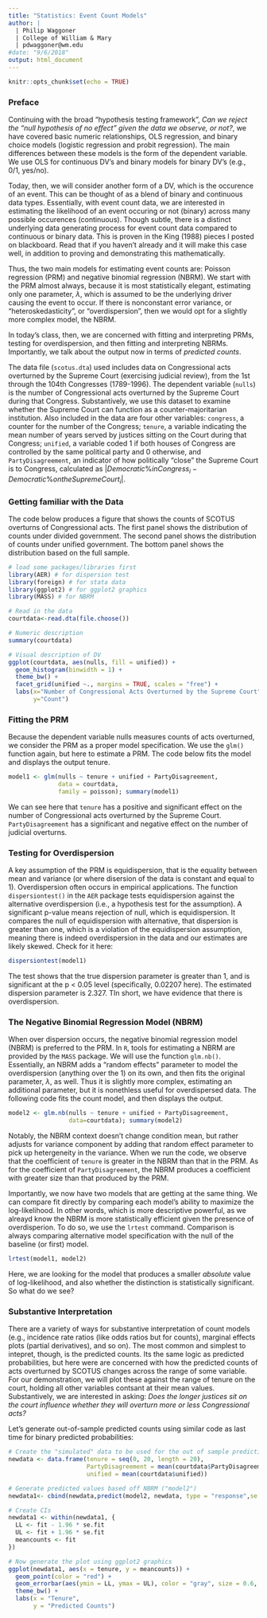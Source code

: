 ```yaml
---
title: "Statistics: Event Count Models"
author: | 
  | Philip Waggoner
  | College of William & Mary
  | pdwaggoner@wm.edu
#date: "9/6/2018"
output: html_document
---
```


```r
knitr::opts_chunk$set(echo = TRUE)
```

### Preface

Continuing with the broad "hypothesis testing framework", _Can we reject the "null hypothesis of no effect" given the data we observe, or not?_, we have covered basic numeric relationships, OLS regression, and binary choice models (logistic regression and probit regression). The main differences between these models is the form of the dependent variable. We use OLS for continuous DV's and binary models for binary DV's (e.g., 0/1, yes/no). 

Today, then, we will consider another form of a DV, which is the occurence of an event. This can be thought of as a blend of binary and continuous data types. Essentially, with event count data, we are interested in estimating the likelihood of an event occuring or not (binary) across many possible occurences (continuous). Though subtle, there is a distinct underlying data generating process for event count data compared to continuous or binary data. This is proven in the King (1988) pieces I posted on blackboard. Read that if you haven't already and it will make this case well, in addition to proving and demonstrating this mathematically. 

Thus, the two main models for estimating event counts are: Poisson regression (PRM) and negative binomial regression (NBRM). We start with the PRM almost always, because it is most statistically elegant, estimating only one parameter, $\lambda$, which is assumed to be the underlying driver causing the event to occur. If there is nonconstant error variance, or "heteroskedasticity", or "overdispersion", then we would opt for a slightly more complex model, the NBRM.

In today's class, then, we are concerned with fitting and interpreting PRMs, testing for overdispersion, and then fitting and interpreting NBRMs. Importantly, we talk about the output now in terms of _predicted counts_. 

The data file (`scotus.dta`) used includes data on Congressional acts overturned by the Supreme Court (exercising judicial review), from the 1st through the 104th Congresses (1789-1996). The dependent variable (`nulls`) is the number of Congressional acts overturned by the Supreme Court during that Congress. Substantively, we use this dataset to examine whether the Supreme Court can function as a counter-majoritarian institution. Also included in the data are four other variables: `congress`, a counter for the number of the Congress; `tenure`, a variable indicating the mean number of years served by justices sitting on the Court during that Congress; `unified`, a variable coded 1 if both houses of Congress are controlled by the same political party and 0 otherwise, and `PartyDisagreement`, an indicator of how politically "close" the Supreme Court is to Congress, calculated as $|Democratic \% in Congress_i − Democratic \% on the Supreme Court_i|$.

### Getting familiar with the Data

The code below produces a figure that shows the counts of SCOTUS overturns of Congressional acts. The first panel shows the distribution of counts under divided government. The second panel shows the distribution of counts under unified government. The bottom panel shows the distribution based on the full sample.

```R
# load some packages/libraries first
library(AER) # for dispersion test
library(foreign) # for stata data
library(ggplot2) # for ggplot2 graphics
library(MASS) # for NBRM

# Read in the data
courtdata<-read.dta(file.choose())

# Numeric description
summary(courtdata)

# Visual description of DV
ggplot(courtdata, aes(nulls, fill = unified)) + 
  geom_histogram(binwidth = 1) +
  theme_bw() +
  facet_grid(unified ~., margins = TRUE, scales = "free") +
  labs(x="Number of Congressional Acts Overturned by the Supreme Court",
       y="Count")
```

### Fitting the PRM

Because the dependent variable nulls measures counts of acts overturned, we consider the PRM as a proper model specification. We use the `glm()` function again, but here to estimate a PRM. The code below fits the model and displays the output tenure.

```R
model1 <- glm(nulls ~ tenure + unified + PartyDisagreement, 
              data = courtdata, 
              family = poisson); summary(model1)
```

We can see here that `tenure` has a positive and significant effect on the number of Congressional acts overturned by the Supreme Court. `PartyDisagreement` has a significant and negative effect on the number of judicial overturns.

### Testing for Overdispersion

A key assumption of the PRM is equidispersion, that is the equality between mean and variance (or where disersion of the data is constant and equal to 1). Overdispersion often occurs in empirical applications. The function `dispersiontest()` in the `AER` package tests equidispersion against the alternative overdispersion (i.e., a hypothesis test for the assumption). A significant p-value means rejection of null, which is equidispersion. It compares the null of equidispersion with alternative, that dispersion is greater than one, which is a violation of the equidispersion assumption, meaning there is indeed overdispersion in the data and our estimates are likely skewed. Check for it here:
  
```R
dispersiontest(model1)
```

The test shows that the true dispersion parameter is greater than 1, and is significant at the p < 0.05 level (specifically, 0.02207 here). The estimated dispersion parameter is 2.327. TIn short, we have evidence that there is overdispersion.

### The Negative Binomial Regression Model (NBRM)

When over dispersion occurs, the negative binomial regression model (NBRM) is preferred to the PRM. In `R`, tools for estimating a NBRM are provided by the `MASS` package. We will use the function `glm.nb()`. Essentially, an NBRM adds a "random effects" parameter to model the overdispersion (anything over the 1) on its own, and then fits the original parameter, $\lambda$, as well. Thus it is slightly more complex, estimating an additional parameter, but it is nonethless useful for overdispersed data. The following code fits the count model, and then displays the output.

```R
model2 <- glm.nb(nulls ~ tenure + unified + PartyDisagreement, 
                 data=courtdata); summary(model2)
```

Notably, the NBRM context doesn't change condition mean, but rather adjusts for variance component by adding that random effect parameter to pick up hetergeneity in the variance. When we run the code, we observe that the coefficient of `tenure` is greater in the NBRM than that in the PRM. As for the coefficient of `PartyDisagreement`, the NBRM produces a coefficient with greater size than that produced by the PRM.

Importantly, we now have two models that are getting at the same thing. We can compare fit directly by comparing each model's ability to maximize the log-likelihood. In other words, which is more descriptive powerful, as we alreayd know the NBRM is more statistically efficient given the presence of overdisperion. To do so, we use the `lrtest` command. Comparison is always comparing alternative model specification with the null of the baseline (or first) model.
  
```R
lrtest(model1, model2)  
```

Here, we are looking for the model that produces a smaller _absolute_ value of log-likelihood, and also whether the distinction is statistically significant. So what do we see?

### Substantive Interpretation

There are a variety of ways for substantive interpretation of count models (e.g., incidence rate ratios (like odds ratios but for counts), marginal effects plots (partial derivatives), and so on). The most common and simplest to intepret, though, is the predicted counts. Its the same logic as predicted probabilities, but here were are concerned with how the predicted counts of acts overturned by SCOTUS changes across the range of some variable. For our demonstration, we will plot these against the range of tenure on the court, holding all other variables contsant at their mean values. Substantively, we are interested in asking: _Does the longer justices sit on the court influence whether they will overturn more or less Congressional acts?_

Let's generate out-of-sample predicted counts using similar code as last time for binary predicted probabilities:

```R
# Create the "simulated" data to be used for the out of sample predictions
newdata <- data.frame(tenure = seq(0, 20, length = 20),
                      PartyDisagreement = mean(courtdata$PartyDisagreement),
                      unified = mean(courtdata$unified))

# Generate predicted values based off NBRM ("model2")
newdata1<- cbind(newdata,predict(model2, newdata, type = "response",se.fit=TRUE))

# Create CIs
newdata1 <- within(newdata1, {
  LL <- fit - 1.96 * se.fit
  UL <- fit + 1.96 * se.fit
  meancounts <- fit
})

# Now generate the plot using ggplot2 graphics
ggplot(newdata1, aes(x = tenure, y = meancounts)) +
  geom_point(color = "red") +
  geom_errorbar(aes(ymin = LL, ymax = UL), color = "gray", size = 0.6, width = 0.3) +
  theme_bw() +
  labs(x = "Tenure",
       y = "Predicted Counts")  
```
